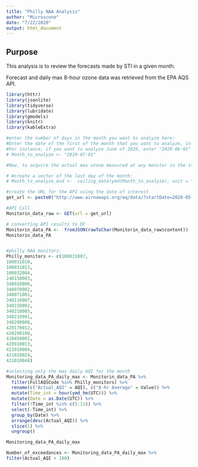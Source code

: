 ```yaml
---
title: "Philly NAA Analysis"
author: "Microscone"
date: "7/22/2020"
output: html_document
---
```

## Purpose

This analysis is to review the forecasts made by STI in a given month.

Forecast and daily max 8-hour ozone data was retrieved from the EPA AQS API. 

```r
library(httr)
library(jsonlite)
library(tidyverse)
library(lubridate)
library(gmodels)
library(knitr)
library(kableExtra)
```

```r
#enter the number of days in the month you want to analyze here:
#Enter the date of the first of the month that you want to analyze, in YYYY-MM-DD Format. 
#For instance, if you want to analyze June of 2020, enter "2020-06-01"
# Month_to_analyze <- "2020-07-01"
```


```r
#Now, to acquire the actual max ozone measured at any monitor in the state for each day.

# #create a vector of the last day of the month:
# Month_to_analyze_end <-  ceiling_date(ymd(Month_to_analyze), unit = "month")-days(1)

#create the URL for the API using the date of interest
get_url <- paste0("http://www.airnowapi.org/aq/data/?startDate=2020-05-01T00&endDate=2020-07-23T23&parameters=OZONE&verbose=1&BBOX=-75.684745,39.706835,-74.884637,40.287269&dataType=B&format=application/json&nowcastonly=0&includerawconcentrations=1&API_KEY=428E6635-36C1-4DA8-A90A-ED982938204A")

#API Call
Monitorin_data_raw <- GET(url = get_url)

# converting API results to DF
Monitorin_data_PA <-  fromJSON(rawToChar(Monitorin_data_raw$content))
Monitorin_data_PA


#philly NAA monitors: 
Philly_monitors <- c(100031007,
100031010,
100031013,
100032004,
240150003,
340010006,
340070002,
340071001,
340110007,
340150002,
340210005,
340219991,
340290006,
420170012,
420290100,
420450002,
420910013,
421010004,
421010024,
421010048)

#selecting only the max daily AQI for the month
Monitoring_data_PA_daily_max <- Monitorin_data_PA %>% 
  filter(FullAQSCode %in% Philly_monitors) %>% 
  rename(c("Actual_AQI" = AQI), c("8-hr Average" = Value)) %>%
  mutate(Time_int = hour(ymd_hm(UTC))) %>% 
  mutate(Date = as.Date(UTC)) %>% 
  filter(!Time_int %in% c(5:11)) %>% 
  select(-Time_int) %>% 
  group_by(Date) %>% 
  arrange(desc(Actual_AQI)) %>% 
  slice(1) %>% 
  ungroup() 

Monitoring_data_PA_daily_max

Number_of_exceedances <- Monitoring_data_PA_daily_max %>% 
filter(Actual_AQI > 100)
```

